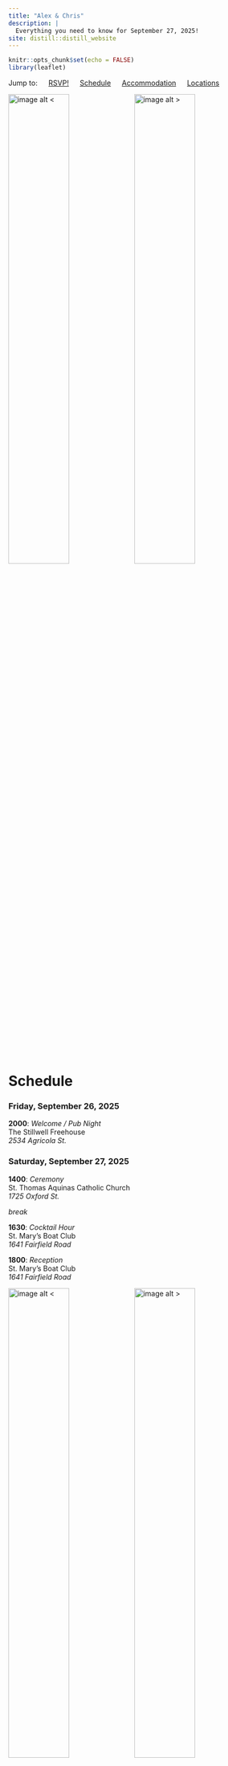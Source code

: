 ```yaml
---
title: "Alex & Chris"
description: |
  Everything you need to know for September 27, 2025!
site: distill::distill_website
---
```


```r
knitr::opts_chunk$set(echo = FALSE)
library(leaflet)
```

Jump to: &emsp; [RSVP!](rsvp.html) &emsp; [Schedule](#Schedule) &emsp; [Accommodation](#Accommodation) &emsp; [Locations](#Locations)

![image alt <](images/EDF09105-27BB-46FD-90E1-003053D02E4A-8993-000004C46F8BF18B.JPEG){width=49%} ![image alt >](images/IMG_1749.JPEG){width=49%}

# Schedule {#Schedule}

### Friday, September 26, 2025

__2000__: *Welcome / Pub Night*\
The Stillwell Freehouse\
*2534 Agricola St.*

### Saturday, September 27, 2025

__1400__: *Ceremony*\
St. Thomas Aquinas Catholic Church\
*1725 Oxford St.*

*break*

__1630__: *Cocktail Hour*\
St. Mary's Boat Club\
*1641 Fairfield Road*

__1800__: *Reception*\
St. Mary's Boat Club\
*1641 Fairfield Road*

![image alt <](images/C3D6A66F-C6F8-47A7-A3FA-B95E9335E76F-73056-000052F361037A9D.JPEG){width=49%} ![image alt >](images/IMG_2002.JPEG){width=49%}\

# Accommodation {#Accommodation}

More info to come - we will be getting rates for blocks of rooms from the following hotels in the new year: 

* [The Lord Nelson](https://lordnelsonhotel.ca/) (1515 South Park St.)
* [Sutton Place](https://www.suttonplace.com/halifax) (1700 Grafton St.)
* [Cambridge Suites](http://www.cambridgesuiteshalifax.com/) (1583 Brunswick St.)

# Favourite Places & Important Locations {#Locations}

_Key locations and our personal recommendations for Halifax!_ Add this as a list in [Google Maps](https://maps.app.goo.gl/riA8Z72gBKDnbhJFA) or as a guide in [Apple Maps](https://guides.apple.com/?ug=CgxBbGV4ICYgQ2hyaXMSDQiuTRC6%2Br6vt5jPt3cSDQiuTRCW0%2BihhNzD5xoSDgiuTRC%2B%2BsjQw6mesqgBEg4Irk0Q5K6XtumEoq%2BrARIOCK5NELndnr2Uwoy40QESDQiuTRD%2Bl%2Fnzivf1lTcSDgiuTRCUpPDnnLnDg5IBEg4Irk0Q882q2d225drbARIOCK5NEJjH6%2FD55LGXxAESDgiuTRCBpIH3%2Be2ho7EBEg4Irk0QwP3z75bfioW%2BARINCK5NEOOn%2BI%2Bb7pKjYxIMCK5NEMmxysees9sREg4Irk0QuOur%2BYG%2FwY7DARIOCK5NEN6K94GAtIH%2B%2BQE%3D).

```r
df <- read.csv("fav_places.csv")

logos <- awesomeIconList(
  bar = makeAwesomeIcon(
    icon = "beer-mug-empty",
    iconColor = "black",
    markerColor = "blue",
    library = "fa"
  ),
  restaurant = makeAwesomeIcon(
    icon = "martini-glass-citrus",
    iconColor = "black",
    markerColor = "blue",
    library = "fa"
  ),
  icecream = makeAwesomeIcon(
    icon = "ice-cream",
    iconColor = "black",
    markerColor = "blue",
    library = "fa"
  ),
  pizza = makeAwesomeIcon(
    icon = "pizza-slice",
    iconColor = "black",
    markerColor = "blue",
    library = "fa"
  ),
  church = makeAwesomeIcon(
    icon = "church",
    iconColor = "black",
    markerColor = "red",
    library = "fa"
  ),
  reception = makeAwesomeIcon(
    icon = "heart",
    iconColor = "black",
    markerColor = "red",
    library = "fa"
  ),
  home = makeAwesomeIcon(
    icon = "house",
    iconColor = "black",
    markerColor = "green",
    library = "fa"
  ),
  coffee = makeAwesomeIcon(
    icon = "mug-saucer",
    iconColor = "black",
    markerColor = "orange",
    library = "fa"
  ),
  hotel = makeAwesomeIcon(
    icon = "hotel",
    iconColor = "black",
    markerColor = "purple",
    library = "fa"
  )
)

m <- leaflet() %>%
  addProviderTiles(providers$CartoDB.Positron) %>%
  setView(lat = 44.65065108508493, lng = -63.593375588138834, zoom = 13) %>%
  addAwesomeMarkers(
    data = df,
    lat = ~lat, lng = ~lng,
    icon = ~logos[df$Type],
    popup = paste0(
      df$Name, "<br/>", df$Address, "<br/>Description: ", df$Description
    )
  )
m
```


![image alt <](images/IMG_0146.JPEG){width=49%} ![image alt >](images/IMG_2009.JPEG){width=49%}\

![image alt <](images/DSCF3681.jpg){width=49%} ![image alt >](images/DSCF3948.jpg){width=49%} 
